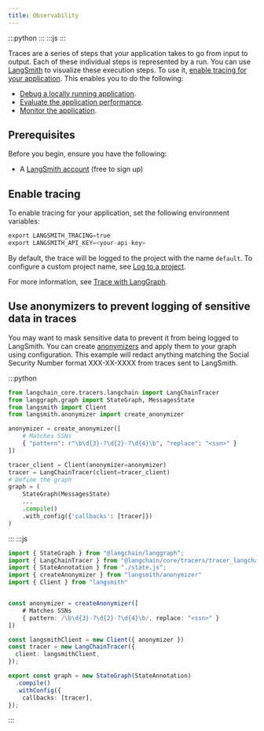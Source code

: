 ```yaml
---
title: Observability
---
```



:::python
<AlphaCalloutPy />
:::
:::js
<AlphaCalloutJS />
:::

Traces are a series of steps that your application takes to go from input to output. Each of these individual steps is represented by a run. You can use [LangSmith](https://smith.langchain.com/) to visualize these execution steps. To use it, [enable tracing for your application](/langsmith/trace-with-langgraph). This enables you to do the following:

* [Debug a locally running application](/langsmith/observability-studio#debug-langsmith-traces).
* [Evaluate the application performance](/oss/langchain/evals).
* [Monitor the application](/langsmith/dashboards).

## Prerequisites

Before you begin, ensure you have the following:

* A [LangSmith account](https://smith.langchain.com/) (free to sign up)

## Enable tracing

To enable tracing for your application, set the following environment variables:

```python
export LANGSMITH_TRACING=true
export LANGSMITH_API_KEY=<your-api-key>
```

By default, the trace will be logged to the project with the name `default`. To configure a custom project name, see [Log to a project](#log-to-a-project).

For more information, see [Trace with LangGraph](/langsmith/trace-with-langgraph).

<observability />

## Use anonymizers to prevent logging of sensitive data in traces

You may want to mask sensitive data to prevent it from being logged to LangSmith. You can create [anonymizers](/langsmith/mask-inputs-outputs#rule-based-masking-of-inputs-and-outputs) and apply them to
your graph using configuration. This example will redact anything matching the Social Security Number format XXX-XX-XXXX from traces sent to LangSmith.

:::python
```python Python
from langchain_core.tracers.langchain import LangChainTracer
from langgraph.graph import StateGraph, MessagesState
from langsmith import Client
from langsmith.anonymizer import create_anonymizer

anonymizer = create_anonymizer([
    # Matches SSNs
    { "pattern": r"\b\d{3}-?\d{2}-?\d{4}\b", "replace": "<ssn>" }
])

tracer_client = Client(anonymizer=anonymizer)
tracer = LangChainTracer(client=tracer_client)
# Define the graph
graph = (
    StateGraph(MessagesState)
    ...
    .compile()
    .with_config({'callbacks': [tracer]})
)
```
:::
:::js
```typescript TypeScript
import { StateGraph } from "@langchain/langgraph";
import { LangChainTracer } from "@langchain/core/tracers/tracer_langchain";
import { StateAnnotation } from "./state.js";
import { createAnonymizer } from "langsmith/anonymizer"
import { Client } from "langsmith"


const anonymizer = createAnonymizer([
    # Matches SSNs
    { pattern: /\b\d{3}-?\d{2}-?\d{4}\b/, replace: "<ssn>" }
])

const langsmithClient = new Client({ anonymizer })
const tracer = new LangChainTracer({
  client: langsmithClient,
});

export const graph = new StateGraph(StateAnnotation)
  .compile()
  .withConfig({
    callbacks: [tracer],
});
```
:::
